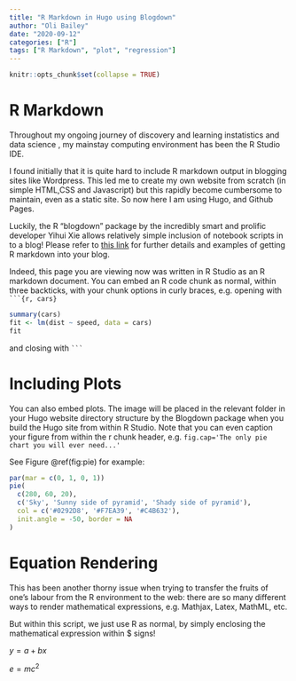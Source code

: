 ```yaml
---
title: "R Markdown in Hugo using Blogdown"
author: "Oli Bailey"
date: "2020-09-12"
categories: ["R"]
tags: ["R Markdown", "plot", "regression"]
---
```


```r
knitr::opts_chunk$set(collapse = TRUE)
```

# R Markdown

Throughout my ongoing journey of discovery and learning instatistics and data science , my mainstay computing environment has been the R Studio IDE.

I found initially that it is quite hard to include R markdown output in blogging sites like Wordpress. This led me to create my own website from scratch (in simple HTML,CSS and Javascript) but this rapidly become cumbersome to maintain, even as a static site. So now here I am using Hugo, and Github Pages.

Luckily, the R "blogdown" package by the incredibly smart and prolific developer Yihui Xie allows relatively simple inclusion of notebook scripts in to a blog! Please refer to [this link](https://bookdown.org/yihui/blogdown/a-quick-example.html) for further details and examples of getting R markdown into your blog.

Indeed, this page you are viewing now was written in R Studio as an R markdown document. You can embed an R code chunk as normal, within three backticks, with your chunk options in curly braces, e.g. opening with <code>```{r, cars}</code>

```r
summary(cars)
fit <- lm(dist ~ speed, data = cars)
fit
```

and closing with <code>```</code>

# Including Plots

You can also embed plots. The image will be placed in the relevant folder in your Hugo website directory structure by the Blogdown package when you build the Hugo site from within R Studio. Note that you can even caption your figure from within the r chunk header, e.g. `fig.cap='The only pie chart you will ever need...'`

See Figure \@ref(fig:pie) for example:

```r
par(mar = c(0, 1, 0, 1))
pie(
  c(280, 60, 20),
  c('Sky', 'Sunny side of pyramid', 'Shady side of pyramid'),
  col = c('#0292D8', '#F7EA39', '#C4B632'),
  init.angle = -50, border = NA
)
```


# Equation Rendering

This has been another thorny issue when trying to transfer the fruits of one's labour from the R environment to the web: there are so many different ways to render mathematical expressions, e.g. Mathjax, Latex, MathML, etc. 

But within this script, we just use R as normal, by simply enclosing the mathematical expression within $ signs!

$y = a + bx$

$e = mc^2$
